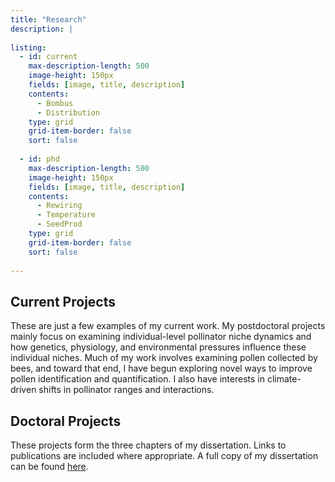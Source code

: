 ```yaml
---
title: "Research"
description: |
     
listing:
  - id: current
    max-description-length: 500
    image-height: 150px
    fields: [image, title, description]
    contents: 
      - Bombus
      - Distribution
    type: grid
    grid-item-border: false
    sort: false
  
  - id: phd
    max-description-length: 500
    image-height: 150px
    fields: [image, title, description]
    contents: 
      - Rewiring
      - Temperature
      - SeedProd
    type: grid
    grid-item-border: false
    sort: false
    
---
```


## Current Projects

These are just a few examples of my current work. My postdoctoral projects mainly focus on examining individual-level pollinator niche dynamics and how genetics, physiology, and environmental pressures influence these individual niches. Much of my work involves examining pollen collected by bees, and toward that end, I have begun exploring novel ways to improve pollen identification and quantification. I also have interests in climate-driven shifts in pollinator ranges and interactions.

::: {#current}
:::

## Doctoral Projects

These projects form the three chapters of my dissertation. Links to publications are included where appropriate. A full copy of my dissertation can be found [here](https://digital.lib.washington.edu/researchworks/bitstream/handle/1773/50709/Arrowsmith_washington_0250E_26069.pdf?sequence=1).

::: {#phd}
:::





